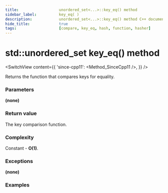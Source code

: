 ```yaml
---
title:					unordered_set<...>::key_eq() method
sidebar_label:			key_eq( )
description:			unordered_set<...>::key_eq() method C++ documentation
hide_title:				true
tags:					[compare, key_eq, hash, function, hasher]
---
```



<!----------------- Codes ---------------------->

<!-- key_eq() -->

# std::unordered_set key_eq() method

<SwitchView content={{
    'since-cpp11': <Method_SinceCpp11 />,
    }} />

Returns the function that compares keys for equality.

### Parameters

**(none)**

### Return value

The key comparison function.

### Complexity

Constant - **O(1)**.

### Exceptions

**(none)**

### Examples

<ImproveSection />
